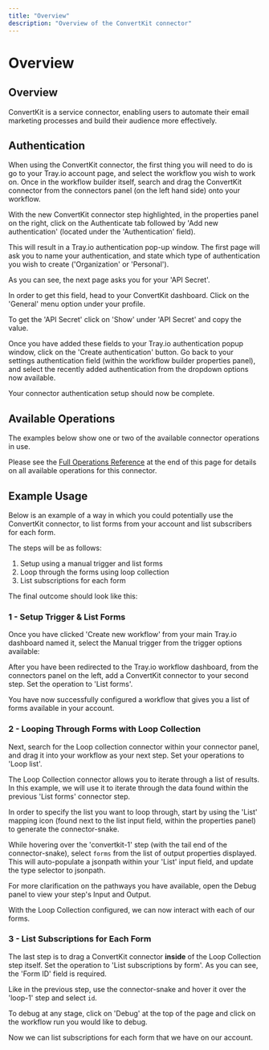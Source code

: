 ```yaml
---
title: "Overview"
description: "Overview of the ConvertKit connector"
---
```


# Overview

## Overview

ConvertKit is a service connector, enabling users to automate their email marketing processes and build their audience more effectively.

## Authentication

When using the ConvertKit connector, the first thing you will need to do is go to your Tray.io account page, and select the workflow you wish to work on. Once in the workflow builder itself, search and drag the ConvertKit connector from the connectors panel (on the left hand side) onto your workflow.

With the new ConvertKit connector step highlighted, in the properties panel on the right, click on the Authenticate tab followed by 'Add new authentication' (located under the 'Authentication' field).

This will result in a Tray.io authentication pop-up window. The first page will ask you to name your authentication, and state which type of authentication you wish to create ('Organization' or 'Personal').

As you can see, the next page asks you for your 'API Secret'.

In order to get this field, head to your ConvertKit dashboard. Click on the 'General' menu option under your profile.

To get the 'API Secret' click on 'Show' under 'API Secret' and copy the value.

Once you have added these fields to your Tray.io authentication popup window, click on the 'Create authentication' button. Go back to your settings authentication field (within the workflow builder properties panel), and select the recently added authentication from the dropdown options now available.

Your connector authentication setup should now be complete.

## Available Operations

The examples below show one or two of the available connector operations in use.

Please see the [Full Operations Reference](#operationsFull) at the end of this page for details on all available operations for this connector.

## Example Usage

Below is an example of a way in which you could potentially use the ConvertKit connector, to list forms from your account and list subscribers for each form.

The steps will be as follows:

1. Setup using a manual trigger and list forms
2. Loop through the forms using loop collection
3. List subscriptions for each form

The final outcome should look like this:

### 1 - Setup Trigger & List Forms

Once you have clicked 'Create new workflow' from your main Tray.io dashboard named it, select the Manual trigger from the trigger options available:

After you have been redirected to the Tray.io workflow dashboard, from the connectors panel on the left, add a ConvertKit connector to your second step. Set the operation to 'List forms'.

You have now successfully configured a workflow that gives you a list of forms available in your account.

### 2 - Looping Through Forms with Loop Collection

Next, search for the Loop collection connector within your connector panel, and drag it into your workflow as your next step. Set your operations to 'Loop list'.

The Loop Collection connector allows you to iterate through a list of results. In this example, we will use it to iterate through the data found within the previous 'List forms' connector step.

In order to specify the list you want to loop through, start by using the 'List' mapping icon (found next to the list input field, within the properties panel) to generate the connector-snake.

While hovering over the 'convertkit-1' step (with the tail end of the connector-snake), select `forms` from the list of output properties displayed. This will auto-populate a jsonpath within your 'List' input field, and update the type selector to jsonpath.

For more clarification on the pathways you have available, open the Debug panel to view your step's Input and Output.

With the Loop Collection configured, we can now interact with each of our forms.

### 3 - List Subscriptions for Each Form

The last step is to drag a ConvertKit connector **inside** of the Loop Collection step itself. Set the operation to 'List subscriptions by form'. As you can see, the 'Form ID' field is required.

Like in the previous step, use the connector-snake and hover it over the 'loop-1' step and select `id`.

To debug at any stage, click on 'Debug' at the top of the page and click on the workflow run you would like to debug.

Now we can list subscriptions for each form that we have on our account.
